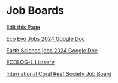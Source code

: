 # Job Boards

[Edit this Page](https://github.com/remygatins/GatinsLab/edit/main/prof_dev_job_boards.qmd)

[Eco Evo Jobs 2024 Google Doc](https://docs.google.com/spreadsheets/d/1cqTuSeLtH-Zw7X9ZtnhQxzw3r19Rya9nzdqRW9apTmY/edit?gid=865906911#gid=865906911)

[Earth Science jobs 2024 Google Doc](<https://docs.google.com/spreadsheets/d/1U7vvHX6yN1AdV1D1VirLsIPiuk71KDdI2mo7iqptzFo/edit?gid=1605767930#gid=1605767930)

[ECOLOG-L Listserv](https://www.esa.org/membership/ecolog/)

[International Coral Reef Society Job Board](https://coralreefsecc.org/jobboard)
